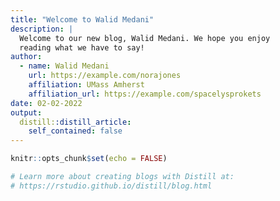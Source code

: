 ```yaml
---
title: "Welcome to Walid Medani"
description: |
  Welcome to our new blog, Walid Medani. We hope you enjoy 
  reading what we have to say!
author:
  - name: Walid Medani 
    url: https://example.com/norajones
    affiliation: UMass Amherst
    affiliation_url: https://example.com/spacelysprokets
date: 02-02-2022
output:
  distill::distill_article:
    self_contained: false
---
```


```r
knitr::opts_chunk$set(echo = FALSE)

# Learn more about creating blogs with Distill at:
# https://rstudio.github.io/distill/blog.html

```



